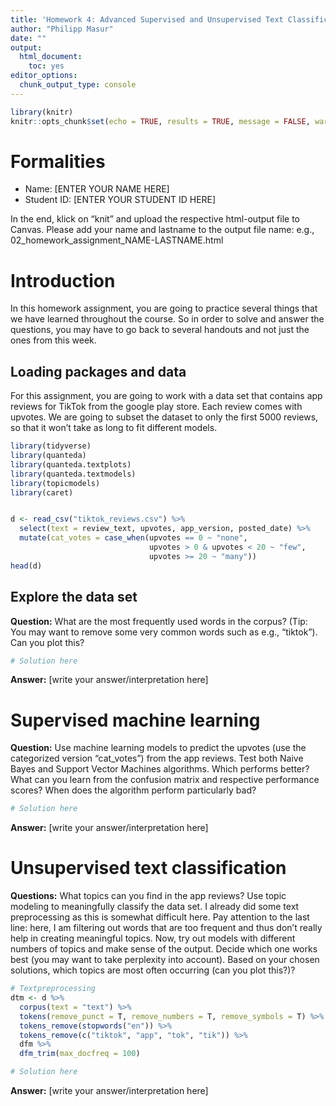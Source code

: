 ```yaml
---
title: 'Homework 4: Advanced Supervised and Unsupervised Text Classification'
author: "Philipp Masur"
date: ""
output:
  html_document:
    toc: yes
editor_options:
  chunk_output_type: console
---
```


```r
library(knitr)
knitr::opts_chunk$set(echo = TRUE, results = TRUE, message = FALSE, warning = FALSE)
```

# Formalities

- Name:         [ENTER YOUR NAME HERE]
- Student ID:   [ENTER YOUR STUDENT ID HERE]   

In the end, klick on "knit" and upload the respective html-output file to Canvas. Please add your name and lastname to the output file name:
e.g., 02_homework_assignment_NAME-LASTNAME.html


# Introduction

In this homework assignment, you are going to practice several things that we have learned throughout the course. So in order to solve and answer the questions, you may have to go back to several handouts and not just the ones from this week. 

## Loading packages and data

For this assignment, you are going to work with a data set that contains app reviews for TikTok from the google play store. Each review comes with upvotes. We are going to subset the dataset to only the first 5000 reviews, so that it won't take as long to fit different models. 

```r
library(tidyverse)
library(quanteda)
library(quanteda.textplots)
library(quanteda.textmodels)
library(topicmodels)
library(caret)


d <- read_csv("tiktok_reviews.csv") %>%
  select(text = review_text, upvotes, app_version, posted_date) %>%
  mutate(cat_votes = case_when(upvotes == 0 ~ "none",
                               upvotes > 0 & upvotes < 20 ~ "few",
                               upvotes >= 20 ~ "many"))
head(d)
```


## Explore the data set

**Question:** What are the most frequently used words in the corpus? (Tip: You may want to remove some very common words such as e.g., "tiktok"). Can you plot this?

```r
# Solution here
```

**Answer:** [write your answer/interpretation here]

# Supervised machine learning

**Question:** Use machine learning models to predict the upvotes (use the categorized version "cat_votes") from the app reviews. Test both Naive Bayes and Support Vector Machines algorithms. Which performs better? What can you learn from the confusion matrix and respective performance scores? When does the algorithm perform particularly bad?

```r
# Solution here
```

**Answer:** [write your answer/interpretation here]


# Unsupervised text classification

**Questions:** What topics can you find in the app reviews? Use topic modeling to meaningfully classify the data set. I already did some text preprocessing as this is somewhat difficult here. Pay attention to the last line: here, I am filtering out words that are too frequent and thus don't really help in creating meaningful topics. Now, try out models with different numbers of topics and make sense of the output. Decide which one works best (you may want to take perplexity into account). Based on your chosen solutions, which topics are most often occurring (can you plot this?)? 

```r
# Textpreprocessing
dtm <- d %>%
  corpus(text = "text") %>%
  tokens(remove_punct = T, remove_numbers = T, remove_symbols = T) %>%
  tokens_remove(stopwords("en")) %>%
  tokens_remove(c("tiktok", "app", "tok", "tik")) %>%
  dfm %>%
  dfm_trim(max_docfreq = 100)

# Solution here
```


**Answer:** [write your answer/interpretation here]
